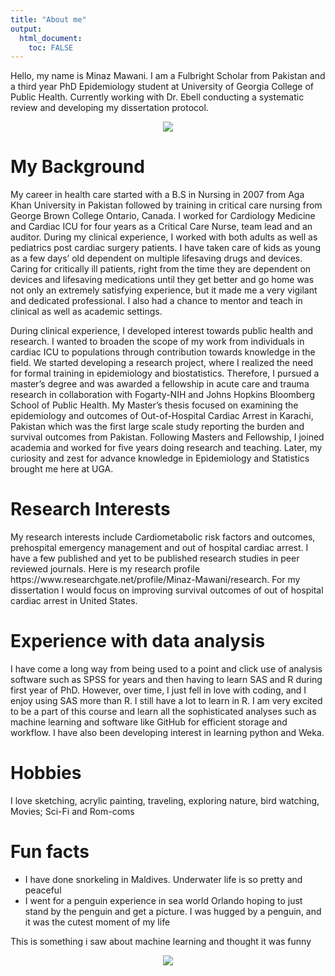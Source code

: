 ---
title: "About me"
output: 
  html_document:
    toc: FALSE
---

Hello, my name is Minaz Mawani. I am a Fulbright Scholar from Pakistan and a third year PhD Epidemiology student at University of Georgia College of Public Health. Currently working with Dr. Ebell conducting a systematic review and developing my dissertation protocol. 

<center>
![](C:/Users/meena/Desktop/GitHubMMrepo/MADA/MINAZMAWANI-MADA-portfolio/ICEM_copy.jpg)
</center> 
 
 
 
# My Background

My career in health care started with a B.S in Nursing in 2007 from Aga Khan University in Pakistan followed by training in critical care nursing from George Brown College Ontario, Canada. I worked for Cardiology Medicine and Cardiac ICU for four years as a Critical Care Nurse, team lead and an auditor. During my clinical experience, I worked with both adults as well as pediatrics post cardiac surgery patients. I have taken care of kids as young as a few days’ old dependent on multiple lifesaving drugs and devices. Caring for critically ill patients, right from the time they are dependent on devices and lifesaving medications until they get better and go home was not only an extremely satisfying experience, but it made me a very vigilant and dedicated professional. I also had a chance to mentor and teach in clinical as well as academic settings. 

During clinical experience, I developed interest towards public health and research. I wanted to broaden the scope of my work from individuals in cardiac ICU to populations through contribution towards knowledge in the field. We started developing a research project, where I realized the need for formal training in epidemiology and biostatistics. Therefore, I pursued a master’s degree and was awarded a fellowship in acute care and trauma research in collaboration with Fogarty-NIH and Johns Hopkins Bloomberg School of Public Health. My Master’s thesis focused on examining the epidemiology and outcomes of Out-of-Hospital Cardiac Arrest in Karachi, Pakistan which was the first large scale study reporting the burden and survival outcomes from Pakistan. Following Masters and Fellowship, I joined academia and worked for five years doing research and teaching. Later, my curiosity and zest for advance knowledge in Epidemiology and Statistics brought me here at UGA. 



# Research Interests

My research interests include Cardiometabolic risk factors and outcomes, prehospital emergency management and out of hospital cardiac arrest. I have a few published and yet to be published research studies in peer reviewed journals. Here is my research profile https://www.researchgate.net/profile/Minaz-Mawani/research. For my dissertation I would focus on improving survival outcomes of out of hospital cardiac arrest in United States.



# Experience with data analysis 

I have come a long way from being used to a point and click use of analysis software such as SPSS for years and then having to learn SAS and R during first year of PhD. However, over time, I just fell in love with coding, and I enjoy using SAS more than R. I still have a lot to learn in R. I am very excited to be a part of this course and learn all the sophisticated analyses such as machine learning and software like GitHub for efficient storage and workflow. I have also been developing interest in learning python and Weka. 



# Hobbies

I love sketching, acrylic painting, traveling, exploring nature, bird watching, Movies; Sci-Fi and Rom-coms 



# Fun facts

-	I have done snorkeling in Maldives. Underwater life is so pretty and peaceful 
-	I went for a penguin experience in sea world Orlando hoping to just stand by the penguin and get a picture. I was hugged by a penguin, and it was the cutest moment of my life


This is something i saw about machine learning and thought it was funny

<center>
![](https://cdn.substack.com/image/fetch/f_auto,q_auto:good,fl_progressive:steep/https%3A%2F%2Fbucketeer-e05bbc84-baa3-437e-9518-adb32be77984.s3.amazonaws.com%2Fpublic%2Fimages%2F528c175c-c100-420d-a0ef-c60571dbdea8_371x439.png)
</center> 
